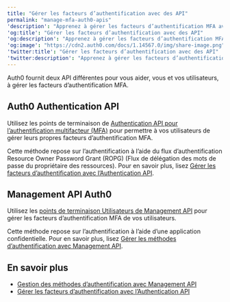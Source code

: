 ```yaml
---
title: "Gérer les facteurs d’authentification avec des API"
permalink: "manage-mfa-auth0-apis"
'description': "Apprenez à gérer les facteurs d’authentification MFA avec Authentication API et Management API."
'og:title': "Gérer les facteurs d’authentification avec des API"
'og:description': "Apprenez à gérer les facteurs d’authentification MFA avec Authentication API et Management API."
'og:image': "https://cdn2.auth0.com/docs/1.14567.0/img/share-image.png"
'twitter:title': "Gérer les facteurs d’authentification avec des API"
'twitter:description': "Apprenez à gérer les facteurs d’authentification MFA avec Authentication API et Management API."
---
```


Auth0 fournit deux API différentes pour vous aider, vous et vos utilisateurs, à gérer les facteurs d’authentification <Tooltip href="/docs/fr-ca/glossary?term=multifactor-authentication" tip="Authentification multifacteur (MFA)
Processus d’authentification de l’utilisateur qui utilise un facteur en plus du nom d’utilisateur et du mot de passe, tel qu’un code par SMS." cta="Voir le glossaire">MFA</Tooltip>.

## Auth0 Authentication API

Utilisez les points de terminaison de [Authentication API pour l’authentification multifacteur (MFA)](https://auth0.com/docs/api/authentication#multi-factor-authentication) pour permettre à vos utilisateurs de gérer leurs propres facteurs d’authentification MFA.

Cette méthode repose sur l’authentification à l’aide du flux d’authentification <Tooltip href="/docs/fr-ca/glossary?term=resource-owner" tip="Propriétaire de ressources
Entité (telle qu’un utilisateur ou une application) capable d’accorder l’accès à une ressource protégée." cta="Voir le glossaire">Resource Owner</Tooltip> Password Grant (ROPG) (Flux de délégation des mots de passe du propriétaire des ressources). Pour en savoir plus, lisez [Gérer les facteurs d’authentification avec l’Authentication API](/docs/fr-ca/secure/multi-factor-authentication/manage-mfa-auth0-apis/manage-authentication-methods-with-management-api).

## Management API Auth0

Utilisez les [points de terminaison Utilisateurs de Management API](https://auth0.com/docs/api/management/v2) pour gérer les facteurs d’authentification MFA de vos utilisateurs.

Cette méthode repose sur l’authentification à l’aide d’une application confidentielle. Pour en savoir plus, lisez [Gérer les méthodes d’authentification avec Management API](/docs/fr-ca/secure/multi-factor-authentication/manage-mfa-auth0-apis/manage-authentication-methods-with-management-api).

## En savoir plus

* [Gestion des méthodes d’authentification avec Management API](/docs/fr-ca/secure/multi-factor-authentication/manage-mfa-auth0-apis/manage-authentication-methods-with-management-api)
* [Gérer les facteurs d’authentification avec l’Authentication API](/docs/fr-ca/secure/multi-factor-authentication/manage-mfa-auth0-apis/manage-authenticator-factors-mfa-api)